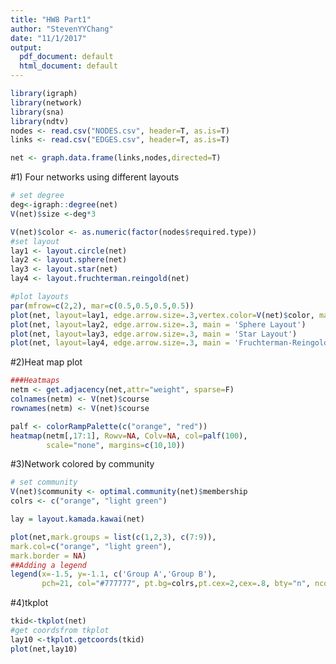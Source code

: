 ```yaml
---
title: "HW8 Part1"
author: "StevenYYChang"
date: "11/1/2017"
output:
  pdf_document: default
  html_document: default
---
```


```r
library(igraph)
library(network)
library(sna)
library(ndtv)
nodes <- read.csv("NODES.csv", header=T, as.is=T)
links <- read.csv("EDGES.csv", header=T, as.is=T)

net <- graph.data.frame(links,nodes,directed=T)
```


#1) Four networks using different layouts
```r
# set degree
deg<-igraph::degree(net)
V(net)$size <-deg*3

V(net)$color <- as.numeric(factor(nodes$required.type))
#set layout
lay1 <- layout.circle(net)
lay2 <- layout.sphere(net)
lay3 <- layout.star(net)
lay4 <- layout.fruchterman.reingold(net)

#plot layouts
par(mfrow=c(2,2), mar=c(0.5,0.5,0.5,0.5))
plot(net, layout=lay1, edge.arrow.size=.3,vertex.color=V(net)$color, main = 'Circle Layout')
plot(net, layout=lay2, edge.arrow.size=.3, main = 'Sphere Layout')
plot(net, layout=lay3, edge.arrow.size=.3, main = 'Star Layout')
plot(net, layout=lay4, edge.arrow.size=.3, main = 'Fruchterman-Reingold Layout')

```


#2)Heat map plot
```r
###Heatmaps
netm <- get.adjacency(net,attr="weight", sparse=F)
colnames(netm) <- V(net)$course
rownames(netm) <- V(net)$course

palf <- colorRampPalette(c("orange", "red"))
heatmap(netm[,17:1], Rowv=NA, Colv=NA, col=palf(100),
        scale="none", margins=c(10,10))
```


#3)Network colored by community
```r
# set community
V(net)$community <- optimal.community(net)$membership
colrs <- c("orange", "light green")

lay = layout.kamada.kawai(net)

plot(net,mark.groups = list(c(1,2,3), c(7:9)),
mark.col=c("orange", "light green"),
mark.border = NA)
##Adding a legend
legend(x=-1.5, y=-1.1, c('Group A','Group B'),
       pch=21, col="#777777", pt.bg=colrs,pt.cex=2,cex=.8, bty="n", ncol=1)
```


#4)tkplot
```r
tkid<-tkplot(net)
#get coordsfrom tkplot
lay10 <-tkplot.getcoords(tkid)
plot(net,lay10)
```




